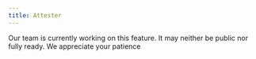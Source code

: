```yaml
---
title: Attester
---
```


<Info>
  Our team is currently working on this feature. It may neither be public nor
  fully ready. We appreciate your patience
</Info>
